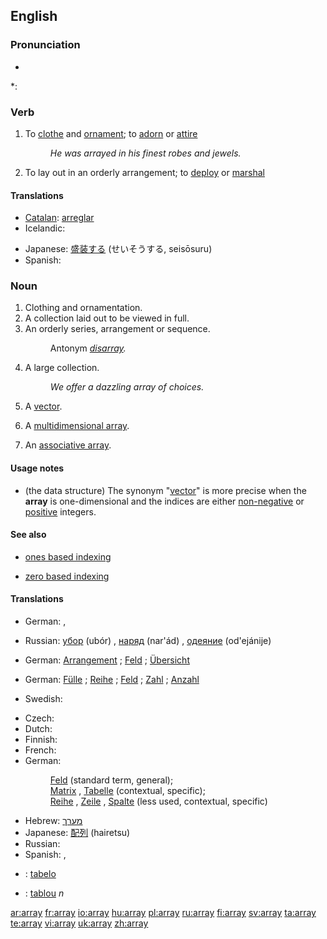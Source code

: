 ==English==

===Pronunciation===
* {{audio|en-us-array.ogg|Audio (US)}}

*: {{rhymes|eɪ}}

===Verb===
{{en-verb|arrays|arraying|arrayed|arrayed}}

# To [[clothe]] and [[ornament]]; to [[adorn]] or [[attire]]
#: ''He was arrayed in his finest robes and jewels.''
# To lay out in an orderly arrangement; to [[deploy]] or [[marshal]]

====Translations====
{{trans-top|to clothe/ornament}}
* [[Catalan]]: [[arreglar]]
* Icelandic: {{t+|is|klæða}}
{{trans-mid}}
* Japanese: [[盛装する]] (せいそうする, seisōsuru)
* Spanish: {{t+|es|arreglar}}
{{trans-bottom}}

===Noun===
{{en-noun}}

# <!--DefB--> Clothing and ornamentation.
# <!--DefC--> A collection laid out to be viewed in full.
# <!--DefD--> An orderly series, arrangement or sequence.
#: Antonym ''[[disarray]].''
# <!--DefD--> A large collection.
#: ''We offer a dazzling array of choices.''
# <!--DefE--> {{programming}} A [[vector]].
# {{programming}} A [[multidimensional array]].
# {{computing}} An [[associative array]].

====Usage notes====

* {{programming}} (the data structure)  The synonym "[[vector]]" is more precise when the '''array''' is one-dimensional and the indices are either [[non-negative]] or [[positive]] integers.

====See also====

* {{computing}} [[ones based indexing]]
* {{computing}} [[zero based indexing]]

====Translations====
{{trans-top|clothing/ornamentation}}
* German: {{t+|de|Tracht|f}}, {{t+|de|Bekleidung|f}}
{{trans-mid}}
* Russian: [[убор]] (ubór) {{m}}, [[наряд]] (nar'ád) {{m}}, [[одеяние]] (od'ejánije) {{n}}
{{trans-bottom}}

{{trans-top|collection laid out}}
* German: [[Arrangement]] {{n}}; [[Feld]] {{n}}; [[Übersicht]] {{f}}
{{trans-mid}}
{{trans-bottom}}

{{trans-top|large collection}}
* German: [[Fülle]] {{f}}; [[Reihe]] {{f}}; [[Feld]] {{n}}; [[Zahl]] {{f}}; [[Anzahl]] {{f}}
{{trans-mid}}
* Swedish: {{t-|sv|samling|c}}
{{trans-bottom}}

<!-- should this be the same trans section for all the computing definitions? -->
{{trans-top|computing - arrangement of memory elements}}
* Czech: {{t-|cs|pole|n}}
* Dutch: {{t+|nl|reeks|f}}
* Finnish: {{t+|fi|taulukko}}
* French: {{t+|fr|tableau|m}}
* German:
*: [[Feld]] {{n}} (standard term, general);
*: [[Matrix]] {{f}}, [[Tabelle]] {{f}} (contextual, specific);
*: [[Reihe]] {{f}}, [[Zeile]] {{f}}, [[Spalte]] {{f}} (less used, contextual, specific)
{{trans-mid}}
* Hebrew: [[מערך]] {{m}}
* Japanese: [[配列]] (hairetsu)
* Russian: {{t+|ru|массив|m|sc=Cyrl}}
* Spanish: {{t+|es|vector|m}}, {{t-|es|arreglo|m}}
{{trans-bottom}}

{{checktrans-top}}
* {{ttbc|Ido|[[Ido]]}}: [[tabelo]]
* {{ttbc|Romanian}}: [[tablou]] ''n''
{{checktrans-bottom}}

[[ar:array]]
[[fr:array]]
[[io:array]]
[[hu:array]]
[[pl:array]]
[[ru:array]]
[[fi:array]]
[[sv:array]]
[[ta:array]]
[[te:array]]
[[vi:array]]
[[uk:array]]
[[zh:array]]